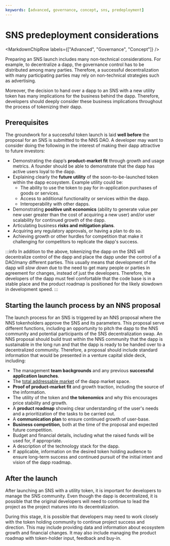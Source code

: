 ```yaml
---
keywords: [advanced, governance, concept, sns, predeployment]
---
```



# SNS predeployment considerations

<MarkdownChipRow labels={["Advanced", "Governance", "Concept"]} />



Preparing an SNS launch includes many non-technical considerations.
For example, to decentralize a dapp, the governance control has to be distributed
among many parties. Therefore, a successful decentralization with many participating
parties may rely on non-technical strategies such as advertising.

Moreover, the decision to hand over a dapp to an SNS with a new utility token has many
implications for the business behind the dapp.
Therefore, developers should deeply consider these business implications throughout
the process of tokenizing their dapp.

## Prerequisites

The groundwork for a successful token launch is laid **well before** the proposal for an SNS is submitted to the NNS DAO. A developer may want to consider doing the following in the interest of making their dapp attractive to future investors:
* Demonstrating the dapp’s **product-market fit** through growth and usage metrics. A founder should be able to demonstrate that the dapp has active users loyal to the dapp.
* Explaining clearly the **future utility** of the soon-to-be-launched token within the dapp ecosystem. Example utility could be:
    * The ability to use the token to pay for in-application purchases of goods or services.
    * Access to additional functionality or services within the dapp.
    * Interoperability with other dapps.
* Demonstrating **positive unit economics** (ability to generate value per new user greater than the cost of acquiring a new user) and/or user scalability for continued growth of the dapp.
* Articulating business **risks and mitigation plans**.
* Acquiring any regulatory approvals, or having a plan to do so.
* Achieving growth or other hurdles for competition that make it challenging for competitors to replicate the dapp's success.

:::info
In addition to the above, tokenizing the dapp on the SNS will decentralize control of the dapp and place the dapp under the control of a DAO/many different parties. This usually means that development of the dapp will *slow down* due to the need to get many people or parties in agreement for changes, instead of just the developers. Therefore, the developers of the dapp must feel comfortable that the code base is in a stable place and the product roadmap is positioned for the likely slowdown in development speed.
:::


## Starting the launch process by an NNS proposal
The launch process for an SNS is triggered by an NNS proposal where the NNS tokenholders approve the
SNS and its parameters. This proposal serve different functions, including an opportunity to pitch the dapp to the NNS community and potential participants of the SNS decentralization swap.
An NNS proposal should build trust within the NNS community that the dapp is sustainable in the long run and that the dapp is ready to be handed over to a decentralized community.
Therefore, a proposal should include standard information that would be presented in a venture
capital slide deck, including:
* The management **team backgrounds** and any previous **successful application launches**.
* The [total addressable market](https://en.wikipedia.org/wiki/Total_addressable_market) of the dapp market space.
* **Proof of product-market fit** and growth traction, including the source of the information.
* The utility of the token and **the tokenomics** and why this encourages price stability and growth.
* A **product roadmap** showing clear understanding of the user's needs and a prioritization of the tasks to be carried out.
* A **communication plan** to ensure continued growth of user-base.
* **Business competition**, both at the time of the proposal and expected future competition.
* Budget and financial details, including what the raised funds will be used for, if appropriate.
* A description of the technology stack for the dapp.
* If applicable, information on the desired token holding audience to ensure long-term success and continued pursuit of the initial intent and vision of the dapp roadmap.

## After the launch
After launching an SNS with a utility token,
it is important for developers to manage the SNS community.
Even though the dapp is decentralized, it is possible that the original developers will need
to continue to lead the project as the project matures into its decentralization.

During this stage, it is possible that developers may need to work closely with the token
holding community to continue project success and direction.
This may include providing data and information about ecosystem growth and financial changes.
It may also include managing the product roadmap with token-holder input, feedback and buy-in.
